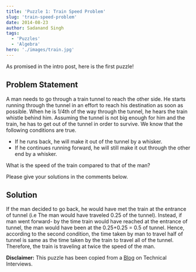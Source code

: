 ```yaml
---
title: 'Puzzle 1: Train Speed Problem'
slug: 'train-speed-problem'
date: 2014-08-23
author: Sadanand Singh
tags:
  - 'Puzzles'
  - 'Algebra'
hero: './images/train.jpg'
---
```


As promised in the intro post, here is the first puzzle!

## Problem Statement

A man needs to go through a train tunnel to reach the other side. He
starts running through the tunnel in an effort to reach his destination
as soon as possible. When he is 1/4th of the way through the tunnel, he
hears the train whistle behind him. Assuming the tunnel is not big
enough for him and the train, he has to get out of the tunnel in order
to survive. We know that the following conditions are true.

- If he runs back, he will make it out of the tunnel by a whisker.
- If he continues running forward, he will still make it out through the other end by a whisker.

What is the speed of the train compared to that of the man?

Please give your solutions in the comments below.

## Solution

If the man decided to go back, he would have met the train at the
entrance of tunnel (i.e The man would have traveled 0.25 of the tunnel).
Instead, if man went forward- by the time train would have reached at
the entrance of tunnel, the man would have been at the 0.25+0.25 = 0.5
of tunnel. Hence, according to the second condition, the time taken by
man to travel half of tunnel is same as the time taken by the train to
travel all of the tunnel. Therefore, the train is traveling at twice the
speed of the man.

**Disclaimer:** This puzzle has been copied from a
[Blog](https://www.mytechinterviews.com/) on Technical Interviews.
